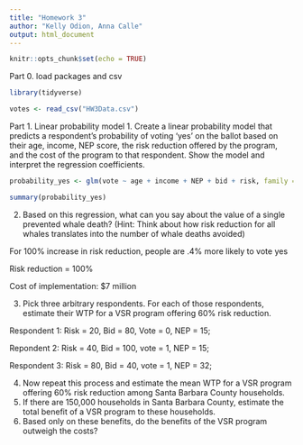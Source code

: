 ```yaml
---
title: "Homework 3"
author: "Kelly Odion, Anna Calle"
output: html_document
---
```


```r
knitr::opts_chunk$set(echo = TRUE)
```


Part 0. load packages and csv
```r
library(tidyverse)

votes <- read_csv("HW3Data.csv")

```


Part 1. Linear probability model 
1. Create a linear probability model that predicts a respondent’s probability of voting ‘yes’ on the
ballot based on their age, income, NEP score, the risk reduction offered by the program, and the
cost of the program to that respondent. Show the model and interpret the regression
coefficients.
```r
probability_yes <- glm(vote ~ age + income + NEP + bid + risk, family = "binomial", data = votes)

summary(probability_yes) 

```

2. Based on this regression, what can you say about the value of a single prevented whale death?
(Hint: Think about how risk reduction for all whales translates into the number of whale deaths
avoided)

For 100% increase in risk reduction, people are .4% more likely to vote yes

Risk reduction = 100% 

Cost of implementation: $7 million

3. Pick three arbitrary respondents. For each of those respondents, estimate their WTP for a VSR
program offering 60% risk reduction.

Respondent 1: 
Risk = 20, Bid = 80, Vote = 0, NEP = 15; 

Repondent 2: 
Risk = 40, Bid = 100, vote = 1, NEP = 15; 
 
Respondent 3: 
Risk = 80, Bid = 40, vote = 1, NEP = 32;


4. Now repeat this process and estimate the mean WTP for a VSR program offering 60% risk
reduction among Santa Barbara County households.
5. If there are 150,000 households in Santa Barbara County, estimate the total benefit of a VSR
program to these households.
6. Based only on these benefits, do the benefits of the VSR program outweigh the costs?